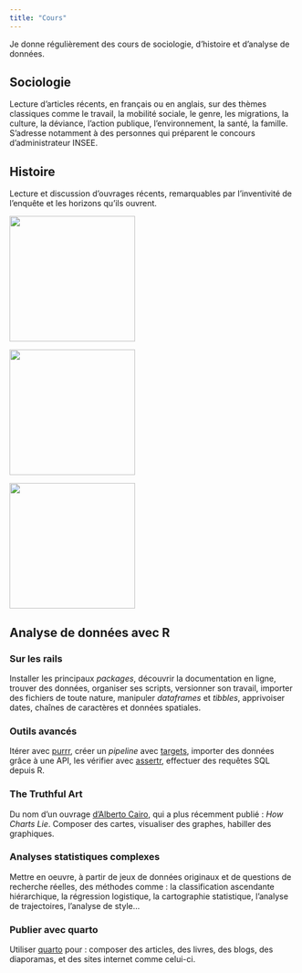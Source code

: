 ```yaml
---
title: "Cours"
---
```


Je donne régulièrement des cours de sociologie, d'histoire et d'analyse de données.

## Sociologie

Lecture d'articles récents, en français ou en anglais, sur des thèmes classiques comme le travail, la mobilité sociale, le genre, les migrations, la culture, la déviance, l'action publique, l'environnement, la santé, la famille. S'adresse notamment à des personnes qui préparent le concours d'administrateur INSEE.

## Histoire

Lecture et discussion d'ouvrages récents, remarquables par l'inventivité de l'enquête et les horizons qu'ils ouvrent.

::: {layout-ncol="3"}
![](jacoby.jpg){width="220"}

![](andrieu.jpg){width="220"}

![](brown.jpg){width="220"}
:::

## Analyse de données avec R

### Sur les rails

Installer les principaux *packages*, découvrir la documentation en ligne, trouver des données, organiser ses scripts, versionner son travail, importer des fichiers de toute nature, manipuler *dataframes* et *tibbles*, apprivoiser dates, chaînes de caractères et données spatiales.

### Outils avancés

Itérer avec [purrr](https://purrr.tidyverse.org/), créer un *pipeline* avec [targets](https://books.ropensci.org/targets/), importer des données grâce à une API, les vérifier avec [assertr](https://cran.r-project.org/web/packages/assertr/vignettes/assertr.html), effectuer des requêtes SQL depuis R.

### The Truthful Art

Du nom d'un ouvrage [d'Alberto Cairo](https://albertocairo.com/), qui a plus récemment publié : *How Charts Lie*. Composer des cartes, visualiser des graphes, habiller des graphiques.

### Analyses statistiques complexes

Mettre en oeuvre, à partir de jeux de données originaux et de questions de recherche réelles, des méthodes comme : la classification ascendante hiérarchique, la régression logistique, la cartographie statistique, l'analyse de trajectoires, l'analyse de style...

### Publier avec quarto

Utiliser [quarto](https://quarto.org/) pour : composer des articles, des livres, des blogs, des diaporamas, et des sites internet comme celui-ci.
